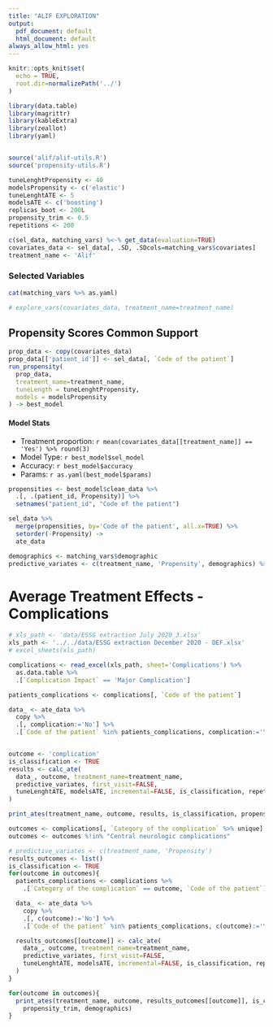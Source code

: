 ```yaml
---
title: "ALIF EXPLORATION"
output:
  pdf_document: default
  html_document: default
always_allow_html: yes
---
```


```r
knitr::opts_knit$set(
  echo = TRUE, 
  root.dir=normalizePath('../')
)
```

```r
library(data.table)
library(magrittr)
library(kableExtra)
library(zeallot)
library(yaml)


source('alif/alif-utils.R')
source('propensity-utils.R')

tuneLenghtPropensity <- 40
modelsPropensity <- c('elastic')
tuneLenghtATE <- 5
modelsATE <- c('boosting')
replicas_boot <- 200L
propensity_trim <- 0.5
repetitions <- 200

c(sel_data, matching_vars) %<-% get_data(evaluation=TRUE)
covariates_data <- sel_data[, .SD, .SDcols=matching_vars$covariates]
treatment_name <- 'Alif'
```

### Selected Variables

```r
cat(matching_vars %>% as.yaml)
```

```r
# explore_vars(covariates_data, treatment_name=treatment_name)
```


## Propensity Scores Common Support
```r
prop_data <- copy(covariates_data)
prop_data[['patient_id']] <- sel_data[, `Code of the patient`]
run_propensity(
  prop_data,
  treatment_name=treatment_name,
  tuneLength = tuneLenghtPropensity,
  models = modelsPropensity
) -> best_model

```

#### Model Stats

- Treatment proportion: `r mean(covariates_data[[treatment_name]] == 'Yes') %>% round(3)`
- Model Type: `r best_model$sel_model`
- Accuracy: `r best_model$accuracy`
- Params: `r as.yaml(best_model$params)`


<!-- ```{r echo=FALSE} -->
<!-- print(best_model$plot) -->
<!-- ``` -->

<!-- ## Model Coefficients -->

<!-- Bootstraping replicas: `r replicas_boot`, confidence intervals at 95% level -->

<!-- ```{r echo=FALSE, fig.height=9, fig.width=10, comment=""} -->
<!-- c(data_plot, table_ci) %<-% plot_coefs(treatment_name, covariates_data, best_model, replicas_boot) -->

<!-- print(data_plot) -->
<!-- ``` -->


<!-- ```{r echo=FALSE, fig.height=9, fig.width=10, comment=""} -->
<!-- table_ci %>%  -->
<!--   as.data.frame %>%  -->
<!--   DT::datatable() -->
<!-- ``` -->



```r
propensities <- best_model$clean_data %>%
  .[, .(patient_id, Propensity)] %>%
  setnames("patient_id", "Code of the patient")

sel_data %>%
  merge(propensities, by='Code of the patient', all.x=TRUE) %>%
  setorder(-Propensity) ->
  ate_data
```

```r
demographics <- matching_vars$demographic
predictive_variates <- c(treatment_name, 'Propensity', demographics) %>% unique
```

# Average Treatment Effects - Complications


```r
# xls_path <- 'data/ESSG extraction July 2020_3.xlsx'
xls_path <- '../../data/ESSG extraction December 2020 - DEF.xlsx'
# excel_sheets(xls_path)

complications <- read_excel(xls_path, sheet='Complications') %>%
  as.data.table %>%
  .[`Complication Impact` == 'Major Complication']

patients_complications <- complications[, `Code of the patient`]

data_ <- ate_data %>%
  copy %>%
  .[, complication:='No'] %>%
  .[`Code of the patient` %in% patients_complications, complication:='Yes']


outcome <- 'complication'
is_classification <- TRUE
results <- calc_ate(
  data_, outcome, treatment_name=treatment_name,
  predictive_variates, first_visit=FALSE,
  tuneLenghtATE, modelsATE, incremental=FALSE, is_classification, repetitions
)
```


```r
print_ates(treatment_name, outcome, results, is_classification, propensity_trim, demographics)
```

```r
outcomes <- complications[, `Category of the complication` %>% unique]
outcomes <- outcomes %!in% "Central neurologic complications"

# predictive_variates <- c(treatment_name, 'Propensity')
results_outcomes <- list()
is_classification <- TRUE
for(outcome in outcomes){
  patients_complications <- complications %>%
    .[`Category of the complication` == outcome, `Code of the patient`]

  data_ <- ate_data %>%
    copy %>%
    .[, c(outcome):='No'] %>%
    .[`Code of the patient` %in% patients_complications, c(outcome):='Yes']

  results_outcomes[[outcome]] <- calc_ate(
    data_, outcome, treatment_name=treatment_name,
    predictive_variates, first_visit=FALSE,
    tuneLenghtATE, modelsATE, incremental=FALSE, is_classification, repetitions
  )
}
```

```r
for(outcome in outcomes){
  print_ates(treatment_name, outcome, results_outcomes[[outcome]], is_classification,
    propensity_trim, demographics)
}
```



